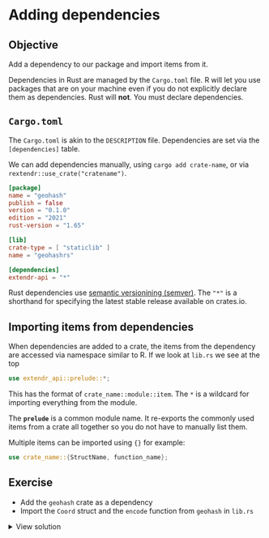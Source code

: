 # Adding dependencies

::: callout-tip
## Objective

Add a dependency to our package and import items from it.

:::

Dependencies in Rust are managed by the `Cargo.toml` file. R will let you use packages that are on your machine even if you do not explicitly declare them as dependencies. Rust will **not**. You must declare dependencies.


## `Cargo.toml`

The `Cargo.toml` is akin to the `DESCRIPTION` file. Dependencies are set via the `[dependencies]` table.

We can add dependencies manually, using `cargo add crate-name`, or via `rextendr::use_crate("cratename")`.

```toml
[package]
name = "geohash"
publish = false
version = "0.1.0"
edition = "2021"
rust-version = "1.65"

[lib]
crate-type = [ "staticlib" ]
name = "geohashrs"

[dependencies]
extendr-api = "*"
```

::: aside
Rust dependencies use [semantic versionining (semver)](https://semver.org/). The `"*"` is a shorthand for specifying the latest stable release available on crates.io.
:::


## Importing items from dependencies

When dependencies are added to a crate, the items from the dependency are accessed via namespace similar to R. If we look at `lib.rs` we see at the top

```rust
use extendr_api::prelude::*;
```

This has the format of `crate_name::module::item`. The `*` is a wildcard for importing everything from the module.

The **`prelude`** is a common module name. It re-exports the commonly used items from a crate all together so you do not have to manually list them.

Multiple items can be imported using `{}` for example:

```rust
use crate_name::{StructName, function_name};
```


## Exercise

- Add the `geohash` crate as a dependency
- Import the `Coord` struct and the `encode` function from `geohash` in `lib.rs`

<details>
    <summary>View solution</summary>

From the R terminal run:

```r
rextendr::use_crate("geohash")
```

This will add the geohash dependency.

Open `src/rust/src/lib.rs` and add the following below `use extendr_api::prelude::*;`

```rust
use geohash::{Coord, encode};
```

</details>

